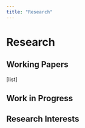 ```yaml
---
title: "Research"
---
```


# Research

## Working Papers

[list]

## Work in Progress

## Research Interests
